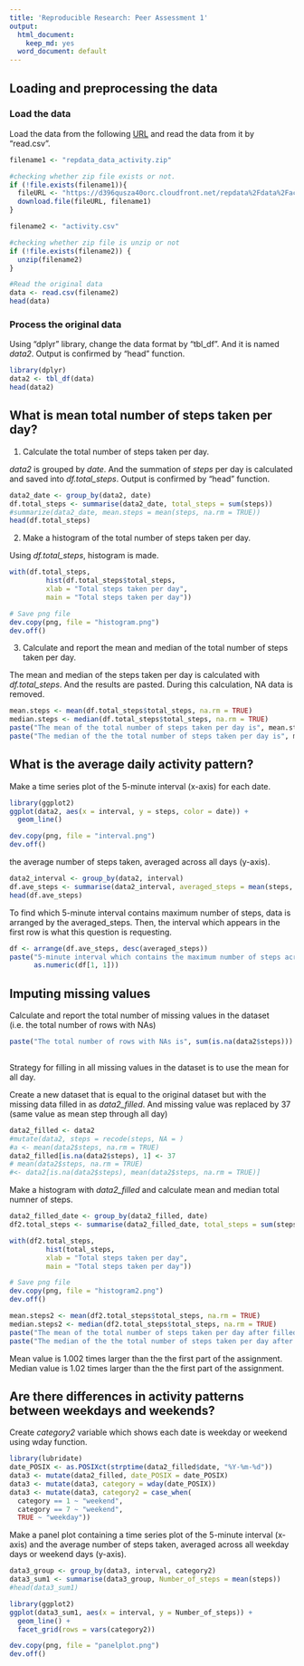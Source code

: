 ```yaml
---
title: 'Reproducible Research: Peer Assessment 1'
output:
  html_document:
    keep_md: yes
  word_document: default
---
```



## Loading and preprocessing the data

### Load the data
Load the data from the following [URL](https://d396qusza40orc.cloudfront.net/repdata%2Fdata%2Factivity.zip) and read the data from it by "read.csv".
```r
filename1 <- "repdata_data_activity.zip"

#checking whether zip file exists or not.
if (!file.exists(filename1)){
  fileURL <- "https://d396qusza40orc.cloudfront.net/repdata%2Fdata%2Factivity.zip"
  download.file(fileURL, filename1)
}  

filename2 <- "activity.csv"

#checking whether zip file is unzip or not
if (!file.exists(filename2)) { 
  unzip(filename2) 
}

#Read the original data  
data <- read.csv(filename2)
head(data)
```


### Process the original data
Using "dplyr" library, change the data format by "tbl_df". And it is named *data2*. Output is confirmed by "head" function.
```r
library(dplyr)
data2 <- tbl_df(data)
head(data2)
```

## What is mean total number of steps taken per day?

1. Calculate the total number of steps taken per day.

*data2* is grouped by *date*. And the summation of *steps* per day is calculated and saved into *df.total_steps*. Output is confirmed by "head" function. 

```r
data2_date <- group_by(data2, date)
df.total_steps <- summarise(data2_date, total_steps = sum(steps))
#summarize(data2_date, mean.steps = mean(steps, na.rm = TRUE))
head(df.total_steps)
```

2. Make a histogram of the total number of steps taken per day.

Using *df.total_steps*, histogram is made.
```r
with(df.total_steps,
         hist(df.total_steps$total_steps,
         xlab = "Total steps taken per day", 
         main = "Total steps taken per day"))

# Save png file
dev.copy(png, file = "histogram.png")
dev.off()

```

3. Calculate and report the mean and median of the total number of steps taken per day.

The mean and median of the steps taken per day is calculated with *df.total_steps*. And the results are pasted. During this calculation, NA data is removed.
```r
mean.steps <- mean(df.total_steps$total_steps, na.rm = TRUE)
median.steps <- median(df.total_steps$total_steps, na.rm = TRUE)
paste("The mean of the total number of steps taken per day is", mean.steps)
paste("The median of the the total number of steps taken per day is", median.steps)
```

## What is the average daily activity pattern?
Make a time series plot of the 5-minute interval (x-axis) for each date.
```r
library(ggplot2)
ggplot(data2, aes(x = interval, y = steps, color = date)) +
  geom_line()

dev.copy(png, file = "interval.png")
dev.off()

```

the average number of steps taken, averaged across all days (y-axis).  

```r
data2_interval <- group_by(data2, interval)
df.ave_steps <- summarise(data2_interval, averaged_steps = mean(steps, na.rm = TRUE))
head(df.ave_steps)
```


To find which 5-minute interval contains maximum number of steps, data is arranged by the averaged_steps. Then, the interval which appears in the first row is what this question is requesting. 

```r
df <- arrange(df.ave_steps, desc(averaged_steps))
paste("5-minute interval which contains the maximum number of steps across all the days in the dataset is",
      as.numeric(df[1, 1]))
```

## Imputing missing values
Calculate and report the total number of missing values in the dataset (i.e. the total number of rows with NAs)
```r
paste("The total number of rows with NAs is", sum(is.na(data2$steps)))
 
```
Strategy for filling in all missing values in the dataset is to use the mean for all day.

Create a new dataset that is equal to the original dataset but with the missing data filled in as *data2_filled*.
And missing value was replaced by 37 (same value as mean step through all day)
```r
data2_filled <- data2
#mutate(data2, steps = recode(steps, NA = )
#a <- mean(data2$steps, na.rm = TRUE)
data2_filled[is.na(data2$steps), 1] <- 37
# mean(data2$steps, na.rm = TRUE)
#<- data2[is.na(data2$steps), mean(data2$steps, na.rm = TRUE)]
```

Make a histogram with *data2_filled* and calculate mean and median total numner of steps.
```r
data2_filled_date <- group_by(data2_filled, date)
df2.total_steps <- summarise(data2_filled_date, total_steps = sum(steps))

with(df2.total_steps,
         hist(total_steps,
         xlab = "Total steps taken per day", 
         main = "Total steps taken per day"))

# Save png file
dev.copy(png, file = "histogram2.png")
dev.off()

mean.steps2 <- mean(df2.total_steps$total_steps, na.rm = TRUE)
median.steps2 <- median(df2.total_steps$total_steps, na.rm = TRUE)
paste("The mean of the total number of steps taken per day after filled in is", mean.steps2)
paste("The median of the the total number of steps taken per day after filled in is", median.steps2)

```
Mean value is 1.002 times larger than the the first part of the assignment.
Median value  is 1.02 times larger than the the first part of the assignment.

## Are there differences in activity patterns between weekdays and weekends?
Create *category2* variable which shows each date is weekday or weekend using wday function.
```r
library(lubridate)
date_POSIX <- as.POSIXct(strptime(data2_filled$date, "%Y-%m-%d"))
data3 <- mutate(data2_filled, date_POSIX = date_POSIX)
data3 <- mutate(data3, category = wday(date_POSIX))
data3 <- mutate(data3, category2 = case_when(
  category == 1 ~ "weekend",
  category == 7 ~ "weekend", 
  TRUE ~ "weekday"))

```

Make a panel plot containing a time series plot of the 5-minute interval (x-axis) and the average number of steps taken, averaged across all weekday days or weekend days (y-axis).
```r
data3_group <- group_by(data3, interval, category2)
data3_sum1 <- summarise(data3_group, Number_of_steps = mean(steps))
#head(data3_sum1)

library(ggplot2)
ggplot(data3_sum1, aes(x = interval, y = Number_of_steps)) +
  geom_line() +
  facet_grid(rows = vars(category2))

dev.copy(png, file = "panelplot.png")
dev.off()

```


